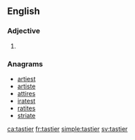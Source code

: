 ==English==

===Adjective===
{{head|en}}

# {{en-comparative of|tasty}}

===Anagrams===
* [[artiest#English|artiest]]
* [[artiste#English|artiste]]
* [[attires#English|attires]]
* [[iratest#English|iratest]]
* [[ratites#English|ratites]]
* [[striate#English|striate]]

[[ca:tastier]]
[[fr:tastier]]
[[simple:tastier]]
[[sv:tastier]]